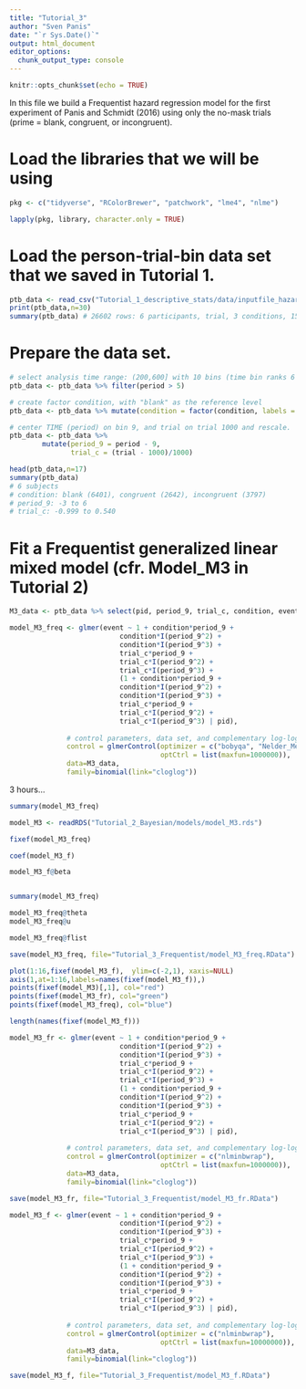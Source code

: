 ```yaml
---
title: "Tutorial_3"
author: "Sven Panis"
date: "`r Sys.Date()`"
output: html_document
editor_options: 
  chunk_output_type: console
---
```


```r
knitr::opts_chunk$set(echo = TRUE)
```

In this file we build a Frequentist hazard regression model for the first experiment of Panis and Schmidt (2016) using only the no-mask trials (prime = blank, congruent, or incongruent).

# Load the libraries that we will be using

```r
pkg <- c("tidyverse", "RColorBrewer", "patchwork", "lme4", "nlme")

lapply(pkg, library, character.only = TRUE)
```

# Load the person-trial-bin data set that we saved in Tutorial 1.

```r
ptb_data <- read_csv("Tutorial_1_descriptive_stats/data/inputfile_hazard_modeling.csv")
print(ptb_data,n=30)
summary(ptb_data) # 26602 rows: 6 participants, trial, 3 conditions, 15 periods, and event indicator (0/1)
```

# Prepare the data set.

```r
# select analysis time range: (200,600] with 10 bins (time bin ranks 6 to 15)
ptb_data <- ptb_data %>% filter(period > 5)

# create factor condition, with "blank" as the reference level
ptb_data <- ptb_data %>% mutate(condition = factor(condition, labels = c("blank", "congruent","incongruent")))

# center TIME (period) on bin 9, and trial on trial 1000 and rescale.
ptb_data <- ptb_data %>% 
        mutate(period_9 = period - 9,
               trial_c = (trial - 1000)/1000)

head(ptb_data,n=17)
summary(ptb_data)
# 6 subjects
# condition: blank (6401), congruent (2642), incongruent (3797)
# period_9: -3 to 6
# trial_c: -0.999 to 0.540
```

# Fit a Frequentist generalized linear mixed model (cfr. Model_M3 in Tutorial 2)

```r
M3_data <- ptb_data %>% select(pid, period_9, trial_c, condition, event)
```

```r
model_M3_freq <- glmer(event ~ 1 + condition*period_9 + 
                           condition*I(period_9^2) + 
                           condition*I(period_9^3) +
                           trial_c*period_9 + 
                           trial_c*I(period_9^2) + 
                           trial_c*I(period_9^3) +
                           (1 + condition*period_9 +
                           condition*I(period_9^2) +
                           condition*I(period_9^3) +
                           trial_c*period_9 + 
                           trial_c*I(period_9^2) + 
                           trial_c*I(period_9^3) | pid),
              
              # control parameters, data set, and complementary log-log link function
              control = glmerControl(optimizer = c("bobyqa", "Nelder_Mead"),
                                     optCtrl = list(maxfun=1000000)), 
              data=M3_data, 
              family=binomial(link="cloglog"))
```

3 hours...



```r
summary(model_M3_freq)

model_M3 <- readRDS("Tutorial_2_Bayesian/models/model_M3.rds")

fixef(model_M3_freq)

coef(model_M3_f)

model_M3_f@beta


summary(model_M3_freq)

model_M3_freq@theta
model_M3_freq@u

model_M3_freq@flist

save(model_M3_freq, file="Tutorial_3_Frequentist/model_M3_freq.RData")

plot(1:16,fixef(model_M3_f),  ylim=c(-2,1), xaxis=NULL)
axis(1,at=1:16,labels=names(fixef(model_M3_f)),)
points(fixef(model_M3)[,1], col="red")
points(fixef(model_M3_fr), col="green")
points(fixef(model_M3_freq), col="blue")

length(names(fixef(model_M3_f)))
```

```r
model_M3_fr <- glmer(event ~ 1 + condition*period_9 + 
                           condition*I(period_9^2) + 
                           condition*I(period_9^3) +
                           trial_c*period_9 + 
                           trial_c*I(period_9^2) + 
                           trial_c*I(period_9^3) +
                           (1 + condition*period_9 +
                           condition*I(period_9^2) +
                           condition*I(period_9^3) +
                           trial_c*period_9 + 
                           trial_c*I(period_9^2) + 
                           trial_c*I(period_9^3) | pid),
              
              # control parameters, data set, and complementary log-log link function
              control = glmerControl(optimizer = c("nlminbwrap"),
                                     optCtrl = list(maxfun=1000000)), 
              data=M3_data, 
              family=binomial(link="cloglog"))
```

```r
save(model_M3_fr, file="Tutorial_3_Frequentist/model_M3_fr.RData")
```

```r
model_M3_f <- glmer(event ~ 1 + condition*period_9 + 
                           condition*I(period_9^2) + 
                           condition*I(period_9^3) +
                           trial_c*period_9 + 
                           trial_c*I(period_9^2) + 
                           trial_c*I(period_9^3) +
                           (1 + condition*period_9 +
                           condition*I(period_9^2) +
                           condition*I(period_9^3) +
                           trial_c*period_9 + 
                           trial_c*I(period_9^2) + 
                           trial_c*I(period_9^3) | pid),
              
              # control parameters, data set, and complementary log-log link function
              control = glmerControl(optimizer = c("nlminbwrap"),
                                     optCtrl = list(maxfun=10000000)), 
              data=M3_data, 
              family=binomial(link="cloglog"))
```

```r
save(model_M3_f, file="Tutorial_3_Frequentist/model_M3_f.RData")
```
